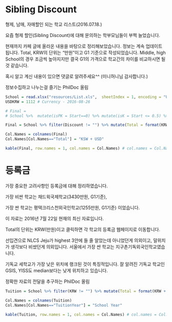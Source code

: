 # Sibling Discount
형제, 남매, 자매할인 되는 학교 리스트(2016.07.18.)

요즘 형제 할인(Sibling Discount)에 대해 문의하는 학부모님들이 부쩍 늘었습니다. 

현재까지 카페 글에 올라온 내용을 바탕으로 정리해보았습니다. 
정보는 계속 업데이트 됩니다. Total, KRW의 단위는 "만원"이고 G1 기준으로 작성되었습니다. Middle, high School의 경우 조금씩 높아지지만 결국 G1의 가격으로 학교간의 차이를 비교하시면 될 것 같습니다. 

혹시 알고 계신 내용이 있으면 댓글로 알려주세요^^ (미니허니님 감사합니다.)

정보수집하고 나누는걸 즐기는 PhilDoc 올림


```r
School = read.xlsx("resources/List.xls",  sheetIndex = 1, encoding = "UTF-8", startRow = 2, endRow = NULL)
USDKRW = 1112 # Currency - 2016-08-26

# Final = 
# School %>%  mutate(isPK = Start==0) %>% mutate(isK = Start <= 0.5) %>% select(isPK, isK) # PK와 K가 개설되어 있는지를 알려주는 컬럼

Final = School %>% filter(Discount != "") %>% mutate(Total = format(KRW + USD*USDKRW/10000,digits=2)) %>% select(2, 4:9, KRW, USD, Total, Discount, Tel)

Col.Names = colnames(Final) 
Col.Names[Col.Names=="Total"] = "KSW + USD"

kable(Final, row.names = 1, col.names = Col.Names) # col.names = Col.Names
```

# 등록금 

가장 중요한 고려사항인 등록금에 대해 정리하였습니다.

가장 비싼 학교는 채드윅국제학교(3430만원, G1기준), 

가장 싼 학교는 평택크리스천외국인학교(1255만원, G1기준) 이었습니다.

이 자료는 2016년 7월 22일 현재의 최신 자료입니다.

Total의 단위는 KRW(만원)이고 클릭하면 각 학교의 등록금 웹페이지로 이동합니다.

선입견으로 NLCS Jeju가 highest 3안에 들 줄 알았는데 아니었던게 의외이고, 덜위치가 생각보다 비쌌던게 의외입니다. 서울에서 가장 싼 학교는 지구촌기독외국인학교였습니다.

기독교 세학교가 가장 낮은 위치에 랭크된 것이 특징적입니다. 잘 알려진 기독교 학교인 GSIS, YISS도 median보다는 낮게 위치하고 있습니다.

정확한 자료의 전달을 추구하는 PhilDoc 올림

```r
Tuition = School %>% filter(KRW != "") %>% mutate(Total = format(KRW + USD*USDKRW/10000,digits=2)) %>% mutate(FullName = paste0("[", Name, "](", Homepage, ")")) %>% mutate(TotalWebsite = paste0("[", Total, "](", TuitionData, ")")) %>% arrange(desc(Total)) %>% select(Abbr, FullName, TuitionYear, KRW, USD, TotalWebsite, Tel, Class, City, Year) 

Col.Names = colnames(Tuition) 
Col.Names[Col.Names=="TuitionYear"] = "School Year"

kable(Tuition, row.names = 1, col.names = Col.Names) # col.names = Col.Names
```

